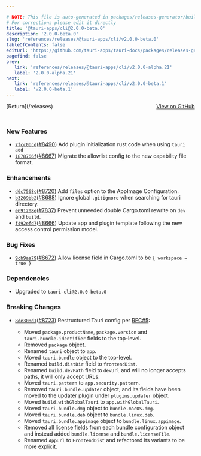 ```yaml
---

# NOTE: This file is auto-generated in packages/releases-generator/build.ts
# For corrections please edit it directly
title: '@tauri-apps/cli@2.0.0-beta.0'
description: '2.0.0-beta.0'
slug: 'references/releases/@tauri-apps/cli/v2.0.0-beta.0'
tableOfContents: false
editUrl: 'https://github.com/tauri-apps/tauri-docs/packages/releases-generator/build.ts'
pagefind: false
prev:
   link: 'references/releases/@tauri-apps/cli/v2.0.0-alpha.21'
   label: '2.0.0-alpha.21'
next:
   link: 'references/releases/@tauri-apps/cli/v2.0.0-beta.1'
   label: 'v2.0.0-beta.1'
---
```


<div style="margin-bottom:3rem; display: flex; justify-content: space-between; align-items: center"><span>[Return](/releases)</span><span><a href="https://github.com/tauri-apps/tauri/releases/tag/@tauri-apps/cli-v2.0.0-beta.0">View on GitHub</a></span></div>

### New Features

- [`7fcc0bcd`](https://www.github.com/tauri-apps/tauri/commit/7fcc0bcd3482bbc8771e330942ef6cd78cc8ec35)([#8490](https://www.github.com/tauri-apps/tauri/pull/8490)) Add plugin initialization rust code when using `tauri add`
- [`1878766f`](https://www.github.com/tauri-apps/tauri/commit/1878766f7f81a03b0f0b87ec33ee113d7aa7a902)([#8667](https://www.github.com/tauri-apps/tauri/pull/8667)) Migrate the allowlist config to the new capability file format.

### Enhancements

- [`d6c7568c`](https://www.github.com/tauri-apps/tauri/commit/d6c7568c27445653edf570f3969163bc358ba2ba)([#8720](https://www.github.com/tauri-apps/tauri/pull/8720)) Add `files` option to the AppImage Configuration.
- [`b3209bb2`](https://www.github.com/tauri-apps/tauri/commit/b3209bb28bb379d5046d577c7e42319d6e76ced0)([#8688](https://www.github.com/tauri-apps/tauri/pull/8688)) Ignore global `.gitignore` when searching for tauri directory.
- [`e691208e`](https://www.github.com/tauri-apps/tauri/commit/e691208e7b39bb8e3ffc9bf66cff731a5025ef16)([#7837](https://www.github.com/tauri-apps/tauri/pull/7837)) Prevent unneeded double Cargo.toml rewrite on `dev` and `build`.
- [`f492efd7`](https://www.github.com/tauri-apps/tauri/commit/f492efd7144fdd8d25cac0c4d2389a95ab75fb02)([#8666](https://www.github.com/tauri-apps/tauri/pull/8666)) Update app and plugin template following the new access control permission model.

### Bug Fixes

- [`9cb9aa79`](https://www.github.com/tauri-apps/tauri/commit/9cb9aa7978f231f7da238b33d6ab33fdd2d2c842)([#8672](https://www.github.com/tauri-apps/tauri/pull/8672)) Allow license field in Cargo.toml to be `{ workspace = true }`

### Dependencies

- Upgraded to `tauri-cli@2.0.0-beta.0`

### Breaking Changes

- [`8de308d1`](https://www.github.com/tauri-apps/tauri/commit/8de308d1bf6a855d7a26af58bd0e744938ba47d8)([#8723](https://www.github.com/tauri-apps/tauri/pull/8723)) Restructured Tauri config per [RFC#5](https://github.com/tauri-apps/rfcs/blob/f3e82a6b0c5390401e855850d47dc7b7d9afd684/texts/0005-tauri-config-restructure.md):

  - Moved `package.productName`, `package.version` and `tauri.bundle.identifier` fields to the top-level.
  - Removed `package` object.
  - Renamed `tauri` object to `app`.
  - Moved `tauri.bundle` object to the top-level.
  - Renamed `build.distDir` field to `frontendDist`.
  - Renamed `build.devPath` field to `devUrl` and will no longer accepts paths, it will only accept URLs.
  - Moved `tauri.pattern` to `app.security.pattern`.
  - Removed `tauri.bundle.updater` object, and its fields have been moved to the updater plugin under `plugins.updater` object.
  - Moved `build.withGlobalTauri` to `app.withGlobalTauri`.
  - Moved `tauri.bundle.dmg` object to `bundle.macOS.dmg`.
  - Moved `tauri.bundle.deb` object to `bundle.linux.deb`.
  - Moved `tauri.bundle.appimage` object to `bundle.linux.appimage`.
  - Removed all license fields from each bundle configuration object and instead added `bundle.license` and `bundle.licenseFile`.
  - Renamed `AppUrl` to `FrontendDist` and refactored its variants to be more explicit.

